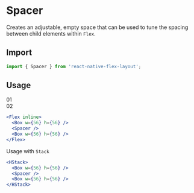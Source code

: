 
<Head>
  <title>Spacer | React Native Flex Layout</title>
  <meta
    name="description"
    content="Creates an adjustable, empty space that can be used to tune the spacing between child elements within Flex."
  />
</Head>

# Spacer

Creates an adjustable, empty space that can be used to tune the spacing between child elements within `Flex`.

## Import

```js
import { Spacer } from 'react-native-flex-layout';
```

## Usage

<div className="eg">
  <div>01</div>
  <div className="ml-auto">02</div>
</div>

```jsx
<Flex inline>
  <Box w={56} h={56} />
  <Spacer />
  <Box w={56} h={56} />
</Flex>
```

Usage with `Stack`

```jsx
<HStack>
  <Box w={56} h={56} />
  <Spacer />
  <Box w={56} h={56} />
</HStack>
```
